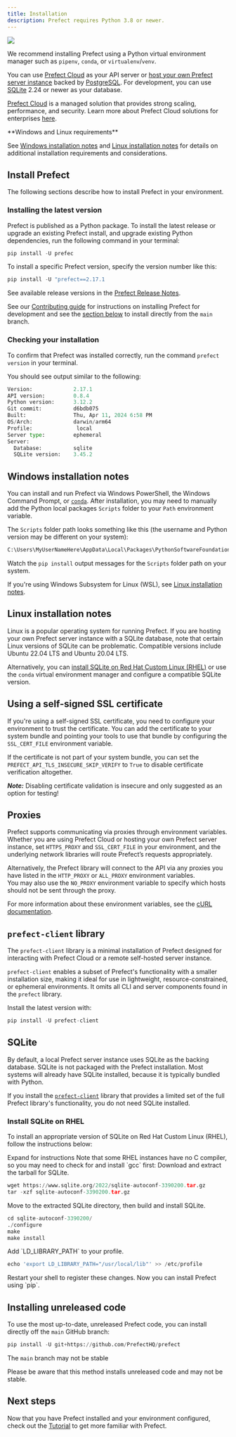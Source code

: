 ```yaml
---
title: Installation 
description: Prefect requires Python 3.8 or newer.
---
```


<p align="left">
  <a href="https://pypi.python.org/pypi/prefect/" alt="Python Versions">
    <img src="https://img.shields.io/pypi/pyversions/prefect?color=0052FF&labelColor=090422" />
  </a>
</p>

We recommend installing Prefect using a Python virtual environment manager such as `pipenv`, `conda`, or `virtualenv`/`venv`.

You can use [Prefect Cloud](https://docs.prefect.io/ui/cloud/) as your API server or [host your own Prefect server instance](https://docs.prefect.io/host/) backed by [PostgreSQL](https://docs.prefect.io/concepts/database/#configuring_a_postgresql_database). For development, you can use [SQLite](https://docs.prefect.io/concepts/database/#configuring_a_sqlite_database) 2.24 or newer as your database.

[Prefect Cloud](https://docs.prefect.io/cloud/) is a managed solution that provides strong scaling, performance, and security. Learn more about Prefect Cloud solutions for enterprises [here](https://www.prefect.io/pricing).

<Note>
**Windows and Linux requirements**

See [Windows installation notes](#windows-installation-notes) and [Linux installation notes](#linux-installation-notes) for details on additional installation requirements and considerations.
</Note>
## Install Prefect

The following sections describe how to install Prefect in your environment.

### Installing the latest version

Prefect is published as a Python package. To install the latest release or upgrade an existing Prefect install, and upgrade existing Python dependencies, run the following command in your terminal:

```python
pip install -U prefec
```

To install a specific Prefect version, specify the version number like this:

```python
pip install -U "prefect==2.17.1
```


See available release versions in the [Prefect Release Notes](https://github.com/PrefectHQ/prefect/blob/main/RELEASE-NOTES.md).

See our [Contributing guide](https://docs.prefect.io/contributing/overview/) for instructions on installing Prefect for development and see the [section below](#installing_unreleased_code) to install directly from the `main` branch.

### Checking your installation

To confirm that Prefect was installed correctly, run the command `prefect version` in your terminal.

You should see output similar to the following:

```python
Version:             2.17.1
API version:         0.8.4
Python version:      3.12.2
Git commit:          d6bdb075
Built:               Thu, Apr 11, 2024 6:58 PM
OS/Arch:             darwin/arm64
Profile:              local
Server type:         ephemeral
Server:
  Database:          sqlite
  SQLite version:    3.45.2
```


## Windows installation notes

You can install and run Prefect via Windows PowerShell, the Windows Command Prompt, or [`conda`](https://docs.conda.io/projects/conda/en/latest/user-guide/install/windows.html). After installation, you may need to manually add the Python local packages `Scripts` folder to your `Path` environment variable.

The `Scripts` folder path looks something like this (the username and Python version may be different on your system):

```python
C:\Users\MyUserNameHere\AppData\Local\Packages\PythonSoftwareFoundation.Python.3.11_qbz5n2kfra8p0\LocalCache\local-packages\Python311\Scripts
```


Watch the `pip install` output messages for the `Scripts` folder path on your system.

If you're using Windows Subsystem for Linux (WSL), see [Linux installation notes](#linux-installation-notes).

## Linux installation notes

Linux is a popular operating system for running Prefect. If you are hosting your own Prefect server instance with a SQLite database, note that certain Linux versions of SQLite can be problematic. Compatible versions include Ubuntu 22.04 LTS and Ubuntu 20.04 LTS.

Alternatively, you can [install SQLite on Red Hat Custom Linux (RHEL)](#install-sqlite-on-rhel) or use the `conda` virtual environment manager and configure a compatible SQLite version.

## Using a self-signed SSL certificate

If you're using a self-signed SSL certificate, you need to configure your environment to trust the certificate. You can add the certificate to your system bundle and pointing your tools to use that bundle by configuring the `SSL_CERT_FILE` environment variable.

If the certificate is not part of your system bundle, you can set the `PREFECT_API_TLS_INSECURE_SKIP_VERIFY` to `True` to disable certificate verification altogether.

**_Note:_** Disabling certificate validation is insecure and only suggested as an option for testing!

## Proxies

Prefect supports communicating via proxies through environment variables. Whether you are using Prefect Cloud or hosting your own Prefect server instance, set `HTTPS_PROXY` and `SSL_CERT_FILE` in your environment, and the underlying network libraries will route Prefect’s requests appropriately.

Alternatively, the Prefect library will connect to the API via any proxies you have listed in the `HTTP_PROXY` or `ALL_PROXY` environment variables.  
You may also use the `NO_PROXY` environment variable to specify which hosts should not be sent through the proxy.

For more information about these environment variables, see the [cURL documentation](https://everything.curl.dev/usingcurl/proxies/env).

## `prefect-client` library

The `prefect-client` library is a minimal installation of Prefect designed for interacting with Prefect Cloud or a remote self-hosted server instance.

`prefect-client` enables a subset of Prefect's functionality with a smaller installation size, making it ideal for use in lightweight, resource-constrained, or ephemeral environments. It omits all CLI and server components found in the `prefect` library.

Install the latest version with:

```python
pip install -U prefect-client
```


## SQLite

By default, a local Prefect server instance uses SQLite as the backing database. SQLite is not packaged with the Prefect installation. Most systems will already have SQLite installed, because it is typically bundled with Python.

<Info>

If you install the [`prefect-client`](https://pypi.org/project/prefect-client/) library that provides a limited set of the full Prefect library's functionality, you do not need SQLite installed.
</Info>
### Install SQLite on RHEL

To install an appropriate version of SQLite on Red Hat Custom Linux (RHEL), follow the instructions below:

Expand for instructions Note that some RHEL instances have no C compiler, so you may need to check for and install \`gcc\` first: Download and extract the tarball for SQLite.

```python
wget https://www.sqlite.org/2022/sqlite-autoconf-3390200.tar.gz
tar -xzf sqlite-autoconf-3390200.tar.gz
```


Move to the extracted SQLite directory, then build and install SQLite.

```python
cd sqlite-autoconf-3390200/
./configure
make
make install
```


Add \`LD\_LIBRARY\_PATH\` to your profile.

```python
echo 'export LD_LIBRARY_PATH="/usr/local/lib"' >> /etc/profile
```


Restart your shell to register these changes. Now you can install Prefect using \`pip\`.

## Installing unreleased code

To use the most up-to-date, unreleased Prefect code, you can install directly off the `main` GitHub branch:

```python
pip install -U git+https://github.com/PrefectHQ/prefect
```


The `main` branch may not be stable

Please be aware that this method installs unreleased code and may not be stable.

## Next steps

Now that you have Prefect installed and your environment configured, check out the [Tutorial](https://docs.prefect.io/tutorial/) to get more familiar with Prefect.